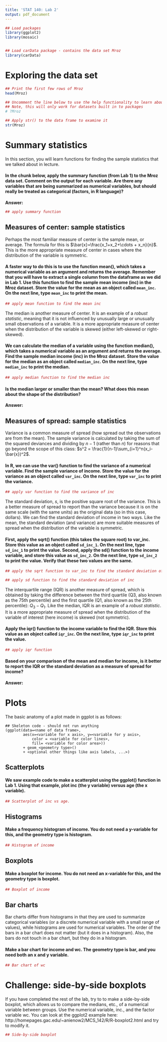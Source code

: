 ---
title: 'STAT 140: Lab 2'
output: pdf_document
---

```{r setup, include=FALSE}
## Load packages
library(ggplot2)
library(mosaic)


## Load carData package - contains the data set Mroz
library(carData)
```

# Exploring the data set

```{r getting acquainted, tidy=TRUE}
## Print the first few rows of Mroz
head(Mroz)

## Uncomment the line below to use the help functionality to learn about the variables
## Note, this will only work for datasets built in to packages
# ?Mroz

## Apply str() to the data frame to examine it
str(Mroz)
```


# Summary statistics

In this section, you will learn functions for finding the sample statistics that we talked about in lecture. 

#### In the chunk below, apply the summary function (from Lab 1) to the Mroz data set. Comment on the output for each variable. Are there any variables that are being summarized as numerical variables, but should really be treated as categorical (factors, in R language)?

**Answer:**

```{r summary fcn, tidy=TRUE}
## apply summary function
```

## Measures of center: sample statistics

Perhaps the most familiar measure of center is the sample mean, or average. The formula for this is $\bar{x}=\frac{x_1+x_2+\cdots + x_n}{n}$. This is the more appropriate measure of center in cases where the distribution of the variable is symmetric.  

#### A faster way to do this is to use the function mean(), which takes a numerical variable as an argument and returns the average. Remember that you will have to extract a single column from the dataframe as we did in Lab 1. Use this function to find the sample mean income (inc) in the Mroz dataset. Store the value for the mean as an object called `mean_inc`. On the next line, type `mean_inc` to print the mean.

```{r mean fcn, tidy=TRUE}
## apply mean function to find the mean inc

```

The median is another measure of center. It is an example of a *robust statistic*, meaning that it is not influenced by unusually large or unusually small observations of a variable. It is a more appropriate measure of center when the distribution of the variable is skewed (either left-skewed or right-skewed).

#### We can calculate the median of a variable using the function median(), which takes a numerical variable as an argument and returns the average. Find the sample median income (inc) in the Mroz dataset. Store the value for the median as an object called `median_inc`. On the next line, type `median_inc` to print the median.

```{r median fcn, tidy=TRUE}
## apply median function to find the median inc
```


#### Is the median larger or smaller than the mean? What does this mean about the shape of the distribution?

**Answer:**

## Measures of spread: sample statistics

Variance is a common measure of spread (how spread out the observations are from the mean). The sample variance is calculated by taking the sum of the squared deviances and dividing by $n-1$ (rather than $n$) for reasons that go beyond the scope of this class: $s^2 = \frac{1}{n-1}\sum_{i=1}^n(x_i-\bar{x})^2$.

#### In R, we can use the var() function to find the variance of a numerical variable. Find the sample variance of income. Store the value for the variance as an object called `var_inc`. On the next line, type `var_inc` to print the variance. 

```{r var fcn, tidy=TRUE}
## apply var function to find the variance of inc

```

The standard deviation, $s$, is the positive square root of the variance. This is a better measure of spread to report than the variance because it is on the same scale (with the same units) as the original data (so in this case, dollars). We can find the standard deviation of income in two ways. Like the mean, the standard deviation (and variance) are more suitable measures of spread when the distribution of the variable is symmetric.

#### First, apply the sqrt() function (this takes the square root) to var_inc. Store this value as an object called `sd_inc_1`. On the next line, type `sd_inc_1` to print the value. Second, apply the sd() function to the income variable, and store this value as `sd_inc_2`. On the next line, type `sd_inc_2` to print the value. Verify that these two values are the same.

```{r sd fcn, tidy=TRUE}
## apply the sqrt function to var_inc to find the standard deviation of inc

## apply sd function to find the standard deviation of inc

```

The interquartile range (IQR) is another measure of spread, which is obtained by taking the difference between the third quartile (Q3, also known as the 75th percentile) and the first quartile (Q1, also known as the 25th percentile): $Q_3-Q_1$. Like the median, IQR is an example of a *robust statistic*. It is a more appropriate measure of spread when the distribution of the variable of interest (here income) is skewed (not symmetric).

#### Apply the iqr() function to the income variable to find the IQR. Store this value as an object called `iqr_inc`. On the next line, type `iqr_inc` to print the value.


```{r IQR fcn, tidy=TRUE}
## apply iqr function

```

#### Based on your comparison of the mean and median for income, is it better to report the IQR or the standard deviation as a measure of spread for income?

**Answer:**


# Plots

The basic anatomy of a plot made in ggplot is as follows: 

```{}
## Skeleton code - should not run anything
(ggplot(data=<name of data frame>, 
        aes(x=<variable for x axis>, y=<variable for y axis>,
            color = <variable for color lines>, 
            fill= <variable for color area>))
        + geom_<geometry type>()
        + <optional other things like axis labels, ...>)
```

## Scatterplots

#### We saw example code to make a scatterplot using the ggplot() function in Lab 1. Using that example, plot inc (the y variable) versus age (the x variable).

```{r scatterplot, tidy=TRUE}
## Scatterplot of inc vs age.

```

## Histograms

#### Make a frequency histogram of income. You do not need a y-variable for this, and the geometry type is histogram.

```{r histogram, tidy=TRUE}
## Histogram of income

```

## Boxplots

#### Make a boxplot for income. You do not need an x-variable for this, and the geometry type is boxplot.

```{r boxplot single, tidy=TRUE}
## Boxplot of income

```

## Bar charts

Bar charts differ from histograms in that they are used to summarize categorical variables (or a discrete numerical variable with a small range of values), while histograms are used for numerical variables. The order of the bars in a bar chart does not matter (but it does in a histogram). Also, the bars do not touch in a bar chart, but they do in a histogram.

#### Make a bar chart for income and wc. The geometry type is bar, and you need both an x and y variable. 

```{r bar chart, tidy=TRUE}
## Bar chart of wc

```

# Challenge: side-by-side boxplots

If you have completed the rest of the lab, try to to make a side-by-side boxplot, which allows us to compare the medians, etc., of a numerical variable between groups. Use the numerical variable, inc., and the factor variable wc. You can look at the ggplot2 example here: http://homepages.gac.edu/~anienow2/MCS_142/R/R-boxplot2.html and try to modify it.

```{r side-by-side boxplot, tidy=TRUE}
## Side-by-side boxplot

```